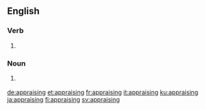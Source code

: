 ==English==

===Verb===
{{head|en|present participle}}

# {{present participle of|appraise|lang=en|nocat=1}}

===Noun===
{{en-noun}}

# {{cx|Scotland|legal|historical|lang=en}} {{alt form|apprising|lang=en}}

[[de:appraising]]
[[et:appraising]]
[[fr:appraising]]
[[it:appraising]]
[[ku:appraising]]
[[ja:appraising]]
[[fi:appraising]]
[[sv:appraising]]